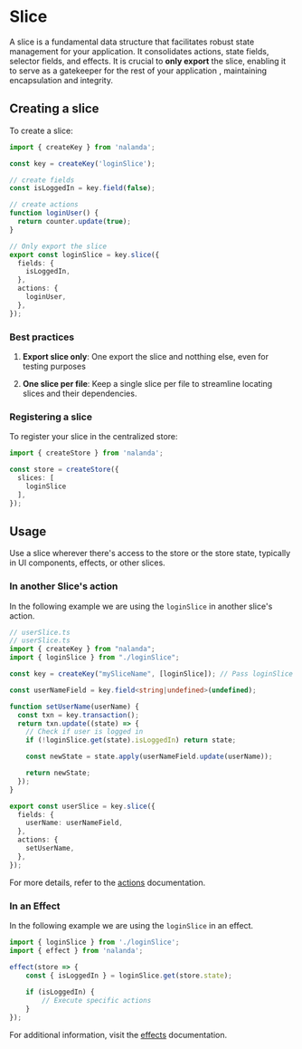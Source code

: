 # Slice

A slice is a fundamental data structure that facilitates robust state management for your application.
It consolidates actions, state fields, selector fields, and effects.
It is crucial to **only export** the slice, enabling it to serve as a gatekeeper for the rest of your application
, maintaining encapsulation and integrity.

## Creating a slice

To create a slice:

```ts
import { createKey } from 'nalanda';

const key = createKey('loginSlice');

// create fields
const isLoggedIn = key.field(false);

// create actions
function loginUser() {
  return counter.update(true);
}

// Only export the slice
export const loginSlice = key.slice({
  fields: {
    isLoggedIn,
  },
  actions: {
    loginUser,
  },
});
```

### Best practices

1. **Export slice only**: One export the slice and notthing else, even for testing purposes

2. **One slice per file**: Keep a single slice per file to streamline locating slices and their dependencies.

### Registering a slice

To register your slice in the centralized store:

```ts
import { createStore } from 'nalanda';

const store = createStore({
  slices: [
    loginSlice
  ],
});
```

## Usage

Use a slice wherever there's access to the store or the store state, typically in UI components, effects, or other slices.

### In another Slice's action

In the following example we are using the `loginSlice` in another slice's action.


```ts
// userSlice.ts
// userSlice.ts
import { createKey } from "nalanda";
import { loginSlice } from "./loginSlice";

const key = createKey("mySliceName", [loginSlice]); // Pass loginSlice as a dependency

const userNameField = key.field<string|undefined>(undefined);

function setUserName(userName) {
  const txn = key.transaction();
  return txn.update((state) => {
    // Check if user is logged in
    if (!loginSlice.get(state).isLoggedIn) return state;

    const newState = state.apply(userNameField.update(userName));

    return newState;
  });
}

export const userSlice = key.slice({
  fields: {
    userName: userNameField,
  },
  actions: {
    setUserName,
  },
});
```

For more details, refer to the [actions](./actions) documentation.

### In an Effect

In the following example we are using the `loginSlice` in an effect.

```ts
import { loginSlice } from './loginSlice';
import { effect } from 'nalanda';

effect(store => {
    const { isLoggedIn } = loginSlice.get(store.state);
    
    if (isLoggedIn) {
        // Execute specific actions
    }
});
```

For additional information, visit the [effects](./effects) documentation.